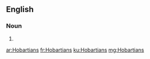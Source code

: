 ==English==

===Noun===
{{head|en}}

# {{plural of|Hobartian}}

[[ar:Hobartians]]
[[fr:Hobartians]]
[[ku:Hobartians]]
[[mg:Hobartians]]
